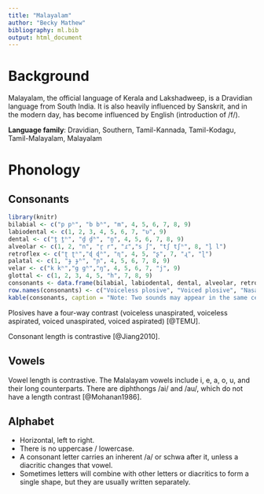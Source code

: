 ---
title: "Malayalam"
author: "Becky Mathew"
bibliography: ml.bib
output: html_document
---

# Background
Malayalam, the official language of Kerala and Lakshadweep, is a Dravidian language from South India. It is also heavily influenced by Sanskrit, and in the modern day, has become influenced by English (introduction of /f/).

**Language family**: Dravidian, Southern, Tamil-Kannada, Tamil-Kodagu, Tamil-Malayalam, Malayalam

# Phonology
## Consonants
```{r echo = FALSE, results = 'asis'}
library(knitr)
bilabial <- c("p pʰ", "b bʱ", "m", 4, 5, 6, 7, 8, 9)
labiodental <- c(1, 2, 3, 4, 5, 6, 7, "ʋ", 9)
dental <- c("t̪ t̪ʰ", "d̪ d̪ʱ", "n̪", 4, 5, 6, 7, 8, 9)
alveolar <- c(1, 2, "n", "r̥ r", "ɾ","s ʃ", "tʃ tʃʰ", 8, "l̥ l")
retroflex <- c("ʈ ʈʰ","ɖ ɖʱ", "ɳ", 4, 5, "ʂ", 7, "ɻ", "ɭ")
palatal <- c(1, "ɟ ɟʱ", "ɲ", 4, 5, 6, 7, 8, 9)
velar <- c("k kʰ","g gʱ","ŋ", 4, 5, 6, 7, "j", 9)
glottal <- c(1, 2, 3, 4, 5, "h", 7, 8, 9)
consonants <- data.frame(bilabial, labiodental, dental, alveolar, retroflex, palatal, velar, glottal)
row.names(consonants) <- c("Voiceless plosive", "Voiced plosive", "Nasal", "Trill", "Tap or Flap", "Fricative", "Affricate", "Approximant", "Lateral approximant")
kable(consonants, caption = "Note: Two sounds may appear in the same cell if they have the same place and manner. Diacritics will distinguish them.")
```

Plosives have a four-way contrast (voiceless unaspirated, voiceless aspirated, voiced unaspirated, voiced aspirated) [@TEMU].

Consonant length is contrastive [@Jiang2010].

## Vowels

Vowel length is contrastive. The Malalayam vowels include i, e, a, o, u, and their long counterparts. There are diphthongs /ai/ and /au/, which do not have a length contrast [@Mohanan1986].

## Alphabet
- Horizontal, left to right. 
- There is no uppercase / lowercase.
- A consonant letter carries an inherent /a/ or schwa after it, unless a diacritic changes that vowel.
- Sometimes letters will combine with other letters or diacritics to form a single shape, but they are usually written separately.

